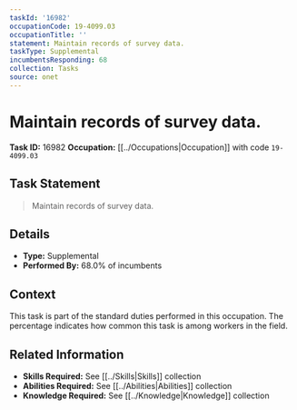 ```yaml
---
taskId: '16982'
occupationCode: 19-4099.03
occupationTitle: ''
statement: Maintain records of survey data.
taskType: Supplemental
incumbentsResponding: 68
collection: Tasks
source: onet
---
```

# Maintain records of survey data.

**Task ID:** 16982
**Occupation:** [[../Occupations|Occupation]] with code `19-4099.03`

## Task Statement

> Maintain records of survey data.

## Details

- **Type:** Supplemental
- **Performed By:** 68.0% of incumbents

## Context

This task is part of the standard duties performed in this occupation. The percentage indicates how common this task is among workers in the field.

## Related Information

- **Skills Required:** See [[../Skills|Skills]] collection
- **Abilities Required:** See [[../Abilities|Abilities]] collection
- **Knowledge Required:** See [[../Knowledge|Knowledge]] collection

